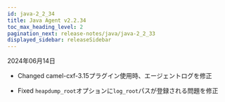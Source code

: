 ```yaml
---
id: java-2_2_34
title: Java Agent v2.2.34
toc_max_heading_level: 2
pagination_next: release-notes/java/java-2_2_33
displayed_sidebar: releaseSidebar
---
```


2024年06月14日

- <Status>Changed</Status> camel-cxf-3.15プラグイン使用時、エージェントログを修正

- <Status>Fixed</Status> `heapdump_root`オプションに`log_root`パスが登録される問題を修正


<DownloadJava ver="2.2.34" />
